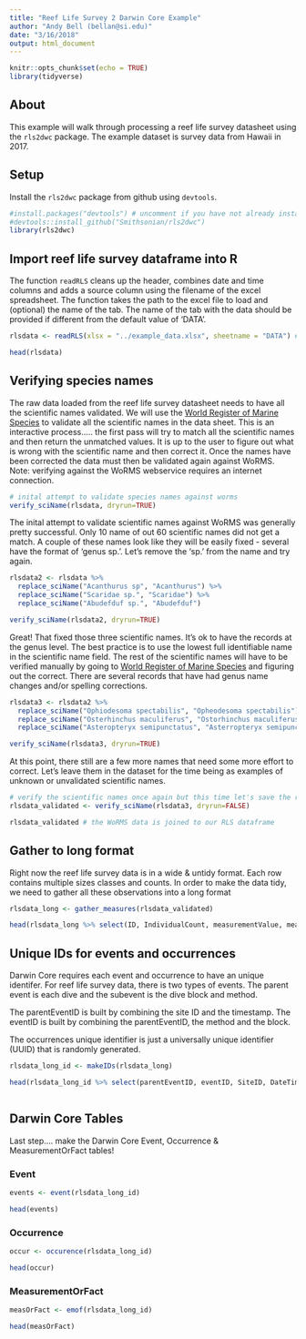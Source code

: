 ```yaml
---
title: "Reef Life Survey 2 Darwin Core Example"
author: "Andy Bell (bellan@si.edu)"
date: "3/16/2018"
output: html_document
---
```


```r
knitr::opts_chunk$set(echo = TRUE)
library(tidyverse)
```

## About

This example  will walk through processing a reef life survey datasheet using the `rls2dwc` package. The example dataset is survey data from Hawaii in 2017. 


## Setup

Install the `rls2dwc` package from github using `devtools`.

```r
#install.packages("devtools") # uncomment if you have not already installed the devtools package
#devtools::install_github("Smithsonian/rls2dwc")
library(rls2dwc)
```

## Import reef life survey dataframe into R

The function `readRLS` cleans up the header, combines date and time columns and adds a source column using the filename of the excel spreadsheet. The function takes the path to the excel file to load and (optional) the name of the tab. The name of the tab with the data should be provided if different from the default value of 'DATA'.


```r
rlsdata <- readRLS(xlsx = "../example_data.xlsx", sheetname = "DATA") # loads the excel spreadsheet by providing path & sheetname with data

head(rlsdata) 
```

## Verifying species names

The raw data loaded from the reef life survey datasheet needs to have all the scientific names validated. We will use the [World Register of Marine Species](http://www.marinespecies.org/) to validate all the scientific names in the data sheet. This is an interactive process..... the first pass will try to match all the scientific names and then return the unmatched values. It is up to the user to figure out what is wrong with the scientific name and then correct it. Once the names have been corrected the data must then be validated again against WoRMS. Note: verifying against the WoRMS webservice requires an internet connection. 

```r
# inital attempt to validate species names against worms
verify_sciName(rlsdata, dryrun=TRUE)

```

The inital attempt to validate scientific names against WoRMS was generally pretty successful. Only 10 name of out 60 scientific names did not get a match. A couple of these names look like they will be easily fixed - several have the format of 'genus sp.'. Let's remove the 'sp.' from the name and try again. 



```r
rlsdata2 <- rlsdata %>% 
  replace_sciName("Acanthurus sp", "Acanthurus") %>% 
  replace_sciName("Scaridae sp.", "Scaridae") %>% 
  replace_sciName("Abudefduf sp.", "Abudefduf")

verify_sciName(rlsdata2, dryrun=TRUE)

```

Great! That fixed those three scientific names. It's ok to have the records at the genus level. The best practice is to use the lowest full identifiable name in the scientific name field. The rest of the scientific names will have to be verified manually by going to [World Register of Marine Species](http://www.marinespecies.org/) and figuring out the correct. There are several records that have had genus name changes and/or spelling corrections.


```r
rlsdata3 <- rlsdata2 %>%  
  replace_sciName("Ophiodesoma spectabilis", "Opheodesoma spectabilis") %>% 
  replace_sciName("Osterhinchus maculiferus", "Ostorhinchus maculiferus") %>% 
  replace_sciName("Asteropteryx semipunctatus", "Asterropteryx semipunctata")

verify_sciName(rlsdata3, dryrun=TRUE)
```


At this point, there still are a few more names that need some more effort to correct. Let's leave them in the dataset for the time being as examples of unknown or unvalidated scientific names.

```r
# verify the scientific names once again but this time let's save the result to an object
rlsdata_validated <- verify_sciName(rlsdata3, dryrun=FALSE) 

rlsdata_validated # the WoRMS data is joined to our RLS dataframe

```


## Gather to long format 

Right now the reef life survey data is in a wide & untidy format. Each row contains multiple sizes classes and counts. In order to make the data tidy, we need to gather all these observations into a long format 

```r
rlsdata_long <- gather_measures(rlsdata_validated)

head(rlsdata_long %>% select(ID, IndividualCount, measurementValue, measurementType, measurementUnit), 100)
```


## Unique IDs for events and occurrences

Darwin Core requires each event and occurrence to have an unique identifer. For reef life survey data, there is two types of events. The parent event is each dive and the subevent is the dive block and method. 

The parentEventID is built by combining the site ID and the timestamp. 
The eventID is built by combining the parentEventID, the method and the block.

The occurrences unique identifier is just a universally unique identifier (UUID) that is randomly generated. 

```r
rlsdata_long_id <- makeIDs(rlsdata_long)

head(rlsdata_long_id %>% select(parentEventID, eventID, SiteID, DateTime, Method, Block, occurrenceID))



``` 


## Darwin Core Tables

Last step.... make the Darwin Core Event, Occurrence & MeasurementOrFact tables!

### Event

```r

events <- event(rlsdata_long_id)

head(events)
```

### Occurrence

```r

occur <- occurence(rlsdata_long_id)

head(occur)
```


### MeasurementOrFact

```r

measOrFact <- emof(rlsdata_long_id)

head(measOrFact)
```
